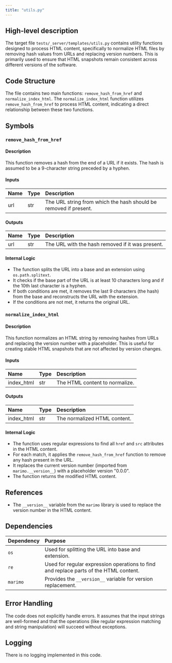 ```yaml
---
title: "utils.py"
---
```


## High-level description

The target file `tests/_server/templates/utils.py` contains utility functions designed to process HTML content, specifically to normalize HTML files by removing hash values from URLs and replacing version numbers. This is primarily used to ensure that HTML snapshots remain consistent across different versions of the software.

## Code Structure

The file contains two main functions: `remove_hash_from_href` and `normalize_index_html`. The `normalize_index_html` function utilizes `remove_hash_from_href` to process HTML content, indicating a direct relationship between these two functions.

## Symbols

### `remove_hash_from_href`
#### Description
This function removes a hash from the end of a URL if it exists. The hash is assumed to be a 9-character string preceded by a hyphen.

#### Inputs
| Name | Type | Description |
|:-----|:-----|:------------|
| url  | str  | The URL string from which the hash should be removed if present. |

#### Outputs
| Name | Type | Description |
|:-----|:-----|:------------|
| url  | str  | The URL with the hash removed if it was present. |

#### Internal Logic
- The function splits the URL into a base and an extension using `os.path.splitext`.
- It checks if the base part of the URL is at least 10 characters long and if the 10th last character is a hyphen.
- If both conditions are met, it removes the last 9 characters (the hash) from the base and reconstructs the URL with the extension.
- If the conditions are not met, it returns the original URL.

### `normalize_index_html`
#### Description
This function normalizes an HTML string by removing hashes from URLs and replacing the version number with a placeholder. This is useful for creating stable HTML snapshots that are not affected by version changes.

#### Inputs
| Name       | Type | Description                |
|:-----------|:-----|:---------------------------|
| index_html | str  | The HTML content to normalize. |

#### Outputs
| Name       | Type | Description                |
|:-----------|:-----|:---------------------------|
| index_html | str  | The normalized HTML content. |

#### Internal Logic
- The function uses regular expressions to find all `href` and `src` attributes in the HTML content.
- For each match, it applies the `remove_hash_from_href` function to remove any hash present in the URL.
- It replaces the current version number (imported from `marimo.__version__`) with a placeholder version "0.0.0".
- The function returns the modified HTML content.

## References

- The `__version__` variable from the `marimo` library is used to replace the version number in the HTML content.

## Dependencies

| Dependency | Purpose |
|:-----------|:--------|
| `os`       | Used for splitting the URL into base and extension. |
| `re`       | Used for regular expression operations to find and replace parts of the HTML content. |
| `marimo`   | Provides the `__version__` variable for version replacement. |

## Error Handling

The code does not explicitly handle errors. It assumes that the input strings are well-formed and that the operations (like regular expression matching and string manipulation) will succeed without exceptions.

## Logging

There is no logging implemented in this code.